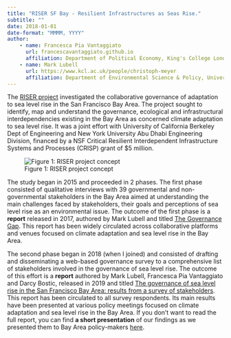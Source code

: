 ```yaml
---
title: "RISER SF Bay - Resilient Infrastructures as Seas Rise." 
subtitle: ""
date: 2018-01-01
date-format: "MMMM, YYYY"
author:    
    - name: Francesca Pia Vantaggiato
      url: francescavantaggiato.github.io
      affiliation: Department of Political Economy, King's College London (UK)
    - name: Mark Lubell
      url: https://www.kcl.ac.uk/people/christoph-meyer
      affiliation: Department of Environmental Science & Policy, University of California Davis (United States)
---
```


The [RISER project](https://environmentalpolicy.ucdavis.edu/project/governance-sea-level-rise-san-francisco-bay-area) investigated the collaborative governance of adaptation to sea level rise in the San Francisco Bay Area. The project sought to identify, map and understand the governance, ecological and infrastructural interdependencies existing in the Bay Area as concerned climate adaptation to sea level rise. It was a joint effort with University of California Berkeley Dept of Engineering and New York University Abu Dhabi Engineering Division, financed by a NSF Critical Resilient Interdependent Infrastructure Systems and Processes (CRISP) grant of \$5 million.

![Figure 1: RISER project concept](riser.jpg)

The study began in 2015 and proceeded in 2 phases. The first phase consisted of qualitative interviews with 39 governmental and non-governmental stakeholders in the Bay Area aimed at understanding the main challenges faced by stakeholders, their goals and perceptions of sea level rise as an environmental issue. The outcome of the first phase is a **report** released in 2017, authored by Mark Lubell and titled [The Governance Gap](https://environmentalpolicy.ucdavis.edu/sites/g/files/dgvnsk6866/files/2019-10/UC-Davis-Governance-Gap-Sea-Level-Rise-Final-Report.pdf). This report has been widely circulated across collaborative platforms and venues focused on climate adaptation and sea level rise in the Bay Area.

The second phase began in 2018 (when I joined) and consisted of drafting and disseminating a web-based governance survey to a comprehensive list of stakeholders involved in the governance of sea level rise. The outcome of this effort is a **report** authored by Mark Lubell, Francesca Pia Vantaggiato and Darcy Bostic, released in 2019 and titled [The governance of sea level rise in the San Francisco Bay Area: results from a survey of stakeholders](https://environmentalpolicy.ucdavis.edu/sites/g/files/dgvnsk6866/files/2019-10/SLR_survey_report_final.pdf). This report has been circulated to all survey respondents. Its main results have been presented at various policy meetings focused on climate adaptation and sea level rise in the Bay Area. If you don't want to read the full report, you can find **a short presentation** of our findings as we presented them to Bay Area policy-makers [here](https://agitated-sammet-32f8a7.netlify.app/#1).
